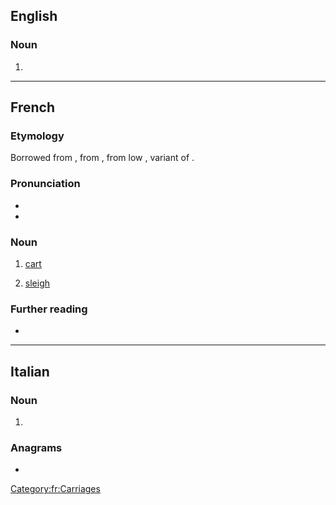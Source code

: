 ==English==

===Noun===
{{en-noun}}

# {{alternative spelling of|en|cariole}}

----

==French==

===Etymology===
Borrowed from {{etyl|pro|fr}} {{m|pro|carriola}}, from {{m|pro|carri||chariot}}, from low {{etyl|la|fr}} {{m|la||*carreum}}, variant of {{m|la|carrus}}.

===Pronunciation===
* {{fr-IPA}}
* {{audio|fr|LL-Q150 (fra)-DSwissK-carriole.wav|Audio}}

===Noun===
{{fr-noun|f}}

# [[cart]]
# {{lb|fr|Canada}} [[sleigh]]

===Further reading===
* {{R:TLFi}}

[[Category:fr:Carriages]]
----

==Italian==

===Noun===
{{head|it|noun form|g=f}}

# {{plural of|it|carriola}}

===Anagrams===
* {{anagrams|it|a=aceilorr|ciarlerò|correlai|ricalerò|ricolare}}